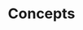 ---
pcx_content_type: navigation
title: Concepts
sidebar:
  order: 2
  label: About
  group: 
    hideIndex: true
---
